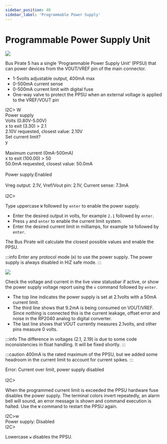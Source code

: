 ```yaml
---
sidebar_position: 40
sidebar_label: 'Programmable Power Supply'
---
```


# Programmable Power Supply Unit

![](./img/ppsu-1024.jpg)

Bus Pirate 5 has a single 'Programmable Power Supply Unit' (PPSU) that can power devices from the VOUT/VREF pin of the main connector.

- 1-5volts adjustable output, 400mA max
- 0-500mA current sense 
- 0-500mA current limit with digital fuse
- One-way valve to protect the PPSU when an external voltage is applied to the VREF/VOUT pin

<BrowserWindow>
<span className="bp-prompt">I2C></span> W<br/>
<span className="bp-info"><span className="bp-info">Power supply<br/>
Volts (0.80V-5.00V)</span></span><br/>
<span className="bp-prompt">x to exit (3.30) ></span> 2.1<br/>
<span className="bp-float">2.10</span>V<span className="bp-info"> requested, closest value: <span className="bp-float">2.10</span></span>V<br/>
Set current limit?<br/>
y<br/>
<br/>
<span className="bp-info">Maximum current (0mA-500mA)</span><br/>
<span className="bp-prompt">x to exit (100.00) ></span> 50<br/>
<span className="bp-float">50.0</span>mA<span className="bp-info"> requested, closest value: <span className="bp-float">50.0</span></span>mA<br/>
<br/>
<span className="bp-info">Power supply:</span>Enabled<br/>
<span className="bp-info"><br/>
Vreg output: <span className="bp-float">2.1</span></span>V<span className="bp-info">, Vref/Vout pin: <span className="bp-float">2.1</span></span>V<span className="bp-info">, Current sense: <span className="bp-float">7.3</span></span>mA<span className="bp-info"><br/>
</span><br/>
<span className="bp-prompt">I2C></span> <br/>
</BrowserWindow>

Type uppercase ```W``` followed by ```enter``` to enable the power supply. 

- Enter the desired output in volts, for example ```2.1``` followed by ```enter```.
- Press ```y``` and ```enter``` to enable the current limit system.
- Enter the desired current limit in milliamps, for example ```50``` followed by ```enter```.

The Bus Pirate will calculate the closest possible values and enable the PPSU.

:::info
Enter any protocol mode (```m```) to use the power supply. The power supply is always disabled in HiZ safe mode.
:::

<BrowserWindow>

![](./img/ppsu-vreport.png)

</BrowserWindow>

Check the voltage and current in the live view statusbar if active, or show the power supply voltage report using the ```v``` command followed by ```enter```.

- The top line indicates the power supply is set at 2.1volts with a 50mA current limit. 
- The third line shows that 9.2mA is being consumed on VOUT/VREF. Since nothing is connected this is the current leakage, offset error and noise in the RP2040 analog to digital converter.
- The last line shows that VOUT currently measures 2.1volts, and other pins measure 0 volts.

:::info
The difference in voltages (2.1, 2.19) is due to some code inconsistencies in float handling. It will be fixed shortly. 
:::

:::caution
400mA is the rated maximum of the PPSU, but we added some headroom in the current limit to account for current spikes.
:::

<BrowserWindow>
<span className="bp-error">Error:<span className="bp-info"> Current over limit, power supply disabled</span></span><br/>
<br/>
<span className="bp-prompt">I2C></span> <br/>
</BrowserWindow>

When the programmed current limit is exceeded the PPSU hardware fuse disables the power supply. The terminal colors invert repeatedly, an alarm bell will sound, an error message is shown and command execution is halted. Use the ```W``` command to restart the PPSU again.

<BrowserWindow>
<span className="bp-prompt">I2C></span>w<br/>
<span className="bp-info"><span className="bp-info">Power supply: </span></span>Disabled<br/>
<span className="bp-prompt">I2C></span> <br/>
</BrowserWindow>

Lowercase ```w``` disables the PPSU.

<DiscourseComments/>